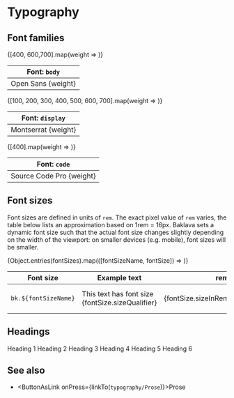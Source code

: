 




<Meta title="Docs/Typography"/>


# Typography

## Font families

<div className={cl['font-family-list']}>
  <table>
    <thead>
      <tr>
        <th>Font: <code>body</code></th>
      </tr>
    </thead>
    <tbody>
      {[400, 600,700].map(weight =>
        <tr key={weight} style={{ fontFamily: 'Open Sans', fontWeight: weight, fontSize: fontSizes.m }}>
          <td>Open Sans {weight}</td>
        </tr>
      )}
    </tbody>
  </table>
  
  <table>
    <thead>
      <tr>
        <th>Font: <code>display</code></th>
      </tr>
    </thead>
    <tbody>
      {[100, 200, 300, 400, 500, 600, 700].map(weight =>
        <tr key={weight} style={{ fontFamily: 'Montserrat', fontWeight: weight, fontSize: fontSizes.m }}>
          <td>Montserrat {weight}</td>
        </tr>
      )}
    </tbody>
  </table>
  <table>
    <thead>
      <tr>
        <th>Font: <code>code</code></th>
      </tr>
    </thead>
    <tbody>
      {[400].map(weight =>
        <tr key={weight} style={{ fontFamily: 'Source Code Pro', fontWeight: weight, fontSize: fontSizes.m }}>
          <td>Source Code Pro {weight}</td>
        </tr>
      )}
    </tbody>
  </table>
</div>


## Font sizes

Font sizes are defined in units of `rem`. The exact pixel value of `rem` varies, the table below lists an approximation
based on 1rem = 16px. Baklava sets a dynamic font size such that the actual font size changes slightly depending on the
width of the viewport: on smaller devices (e.g. mobile), font sizes will be smaller.

<div className={cl['font-size-list']}>
  <table>
    <thead>
      <tr>
        <th>Font size</th>
        <th>Example text</th>
        <th>rem</th>
        <th>px (approximate)</th>
      </tr>
    </thead>
    <tbody>
      {Object.entries(fontSizes).map(([fontSizeName, fontSize]) =>
        <tr key={fontSizeName}>
          <td><code>bk.${fontSizeName}</code></td>
          <td style={{ fontSize: `${fontSize.sizeInRem}rem` }}>This text has font size {fontSize.sizeQualifier}</td>
          <td>{fontSize.sizeInRem.toFixed(2)}rem</td>
          <td>~{(fontSize.sizeInRem * 14).toFixed(0)}px</td>
        </tr>
      )}
    </tbody>
  </table>
</div>


## Headings

<Unstyled>
  <Heading.H1>Heading 1</Heading.H1>
  <Heading.H2>Heading 2</Heading.H2>
  <Heading.H3>Heading 3</Heading.H3>
  <Heading.H4>Heading 4</Heading.H4>
  <Heading.H5>Heading 5</Heading.H5>
  <Heading.H6>Heading 6</Heading.H6>
</Unstyled>

## See also

- <ButtonAsLink onPress={linkTo(`typography/Prose`)}>Prose</ButtonAsLink>
